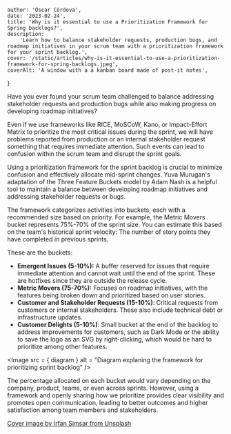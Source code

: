 
    author: 'Óscar Córdova',
    date: '2023-02-24',
    title: 'Why is it essential to use a Prioritization Framework for Spring backlogs?',
    description:
        'Learn how to balance stakeholder requests, production bugs, and roadmap initiatives in your scrum team with a prioritization framework for your sprint backlog.',
    cover: '/static/articles/why-is-it-essential-to-use-a-prioritization-framework-for-spring-backlogs.jpeg',
    coverAlt: 'A window with a a kanban board made of post-it notes',
}


Have you ever found your scrum team challenged to balance addressing stakeholder requests and production bugs while also making progress on developing roadmap initiatives?

Even if we use frameworks like RICE, MoSCoW, Kano, or Impact-Effort Matrix to prioritize the most critical issues during the sprint, we will have problems reported from production or an internal stakeholder request something that requires immediate attention. Such events can lead to confusion within the scrum team and disrupt the sprint goals.

Using a prioritization framework for the sprint backlog is crucial to minimize confusion and effectively allocate mid-sprint changes. Yuva Murugan's adaptation of the Three Feature Buckets model by Adam Nash is a helpful tool to maintain a balance between developing roadmap initiatives and addressing stakeholder requests or bugs.

The framework categorizes activities into buckets, each with a recommended size based on priority. For example, the Metric Movers bucket represents 75%-70% of the sprint size. You can estimate this based on the team's historical sprint velocity: The number of story points they have completed in previous sprints.

These are the buckets:

-   **Emergent Issues (5-10%):** A buffer reserved for issues that require immediate attention and cannot wait until the end of the sprint. These are hotfixes since they are outside the release cycle.
-   **Metric Movers (75-70%):** Focuses on roadmap initiatives, with the features being broken down and prioritized based on user stories.
-   **Customer and Stakeholder Requests (15-10%)**: Critical requests from customers or internal stakeholders. These also include technical debt or infrastructure updates.
-   **Customer Delights (5-10%)**: Small bucket at the end of the backlog to address improvements for customers, such as Dark Mode or the ability to save the logo as an SVG by right-clicking, which would be hard to prioritize among other features.

<Image src = { diagram } alt = "Diagram explaning the framework for prioritizing sprint backlog" />

The percentage allocated on each bucket would vary depending on the company, product, teams, or even across sprints. However, using a framework and openly sharing how we prioritize provides clear visibility and promotes open communication, leading to better outcomes and higher satisfaction among team members and stakeholders.

[Cover image by İrfan Simsar from Unsplash](https://unsplash.com/photos/wxWulfjN-G0)